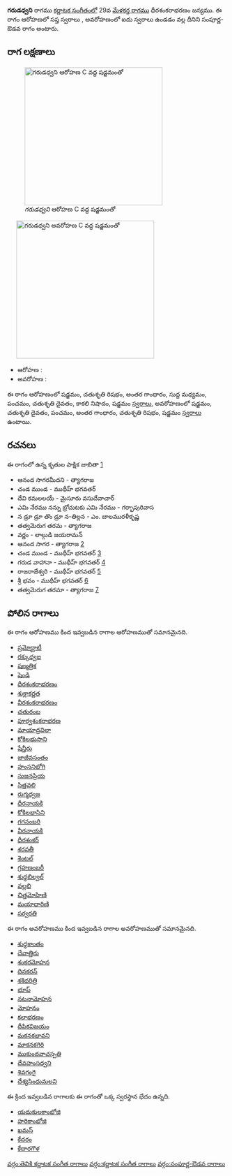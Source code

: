 {{Infobox ragam
	| name          	= గరుడధ్వని
	| synonym	    	= 
	| mela          	= 
	| chakra        	= 
	| janaka        	= 
	| type          	= సంపూర్ణ-ఔడవ
	| arohanam      	= {{svaraC|S|R2|G3|M1|P|D2|N3|S'}} 
	| avarohanam    	= {{svaraC|S'|D2|P|G3|R2|S}}
	| jeeva         	=
	| chhaya        	=
	| nyasa         	=
	| vishesha      	= 
	| equivalent  		= 
}}
{{కర్ణాటక సంగీత రాగాలు}}
'''గరుడధ్వని''' రాగము [[కర్ణాటక సంగీతం]]లో 29వ [[మేళకర్త రాగము]] ధీరశంకరాభరణం జన్యము.  ఈ రాగం ఆరోహణలో సప్త స్వరాలు , అవరోహణంలో ఐదు స్వరాలు ఉండడం వల్ల దీనిని సంపూర్ణ-ఔడవ రాగం అంటారు.


==రాగ లక్షణాలు==
[[Image:garudadhvani_ar_kb2wiki.png|thumb|right|316px|''గరుడధ్వని'' ఆరోహణ C వద్ద షడ్జమంతో]]
	[[Image:garudadhvani_av_kb2wiki.png|thumb|right|316px|''గరుడధ్వని'' అవరోహణ C వద్ద షడ్జమంతో]]

* ఆరోహణ : {{svaraC|S|R2|G3|M1|P|D2|N3|S'}} 
* అవరోహణ : {{svaraC|S'|D2|P|G3|R2|S}}

ఈ రాగం ఆరోహణంలో షడ్జమం, చతుశృతి రిషభం, అంతర గాంధారం, సుద్ద మధ్యమం, పంచమం, చతుశృతి దైవతం, కాకలి  నిషాదం, షడ్జమం [[స్వరాలు]], అవరోహణంలో షడ్జమం, చతుశృతి దైవతం, పంచమం, అంతర గాంధారం, చతుశృతి రిషభం, షడ్జమం [[స్వరాలు]] ఉంటాయి.

==రచనలు==
ఈ రాగంలో ఉన్న కృతుల పాక్షిక జాబితా [https://github.com/ssrihari/ragavardhini/blob/master/ragas/kritis.psv]
* ఆనంద సాగరమీదని - త్యాగరాజ
* చండ ముండ - ముథీహ్ భగవతర్
* దేవి  కమలలయే - మైసూరు వసుదేవాచార్
* ఎమి నేరము నన్ను బ్రోచుటకు ఎమి నేరము - గర్భాపురివాస
* న డ్రూ డ్రూ తొం  డ్రూ న-తిల్లన - ఎం. బాలమురళీకృష్ణ
* తత్వమెరుగ తరమ - త్యాగరాజ
* వర్ణం - లాల్గుడి జయరామన్
* ఆనంద సాగర - త్యాగరాజ [http://www.karnatik.com/c1382.shtml]
* చండ ముండ - ముథీహ్ భగవతర్ [http://www.karnatik.com/c2102.shtml]
* గరుడ వాహానా - ముథీహ్ భగవతర్ [http://www.karnatik.com/c2151.shtml]
* రాజరాజేశ్వరి - ముథీహ్ భగవతర్ [http://www.karnatik.com/c2177.shtml]
* శ్రీ భవం - ముథీహ్ భగవతర్ [http://www.karnatik.com/c1911.shtml]
* తత్వమెరుగ తరమా - త్యాగరాజ [http://www.karnatik.com/c1603.shtml]




==పోలిన రాగాలు==
ఈ రాగం ఆరోహణము కింద ఇవ్వబడిన రాగాల ఆరోహణముతో సమానమైనది.
* [[ప్రమోద్ఘాటీ]]
* [[రక్కుధ్వజ]]
* [[షణ్మత్రిక]]
* [[షెండి]]
* [[ధీరశంకరాభరణం]]
* [[శుక్లాకర్ణత]]
* [[వీరశంకరాభరణం]]
* [[చతురంబ]]
* [[పూర్వశంకరాభరణ]]
* [[మాయాద్రవిలా]]
* [[కోకిలభుసాని]]
* [[షేన్తీరు]]
* [[జాజీవసంతం]]
* [[హంసనిభోగి]]
* [[సుజనప్రియ]]
* [[సిత్తవలి]]
* [[ రుగ్మధ్వజ]]
* [[ధీరనాయకి]]
* [[కోకిలభాసిని]]
* [[గగనంబరి]]
* [[ వీరనాయకి]]
* [[ధీరశంకర్]]
* [[ శరవతీ]]
* [[శెంటల్]]
* [[ గ్రహణంబరీ]]
* [[ శుధ్ధబిల్వల్]]
* [[వల్లభి]]
* [[చిత్తమోహిణి]]
* [[మయాధారిణి]]
* [[సర్వరతి]]

ఈ రాగం అవరోహణము కింద ఇవ్వబడిన రాగాల అవరోహణముతో సమానమైనది.
* [[శుధ్ధకాంతం]]
* [[దేవాత్తిరు]]
* [[శంకరమోహన]]
* [[దినకరన్]]
* [[శశిధరిత్రి]]
* [[భూప్]]
* [[నటనామోహన]]
* [[మోహనం]]
* [[కలాభరణం]]
* [[దీపికవిజయం]]
* [[మకనకభావని]]
* [[మాకనకగిరి]]
* [[ముకుందవాచస్పతి]]
* [[దేవహంసధ్వని]]
* [[శివగంగై]]
* [[దేశ్యసింధుమలవి]]

ఈ క్రింద ఇవ్వబడిన రాగాలకు ఈ రాగంతో ఒక్క స్వరస్థాన భేదం ఉన్నది.
* [[యదుకులకాంభోజి]]
* [[హరికాంభోజి]]
* [[ఖమస్]]
* [[కేదరం]]
* [[కేదారగౌళ]]



[[వర్గం:తెవికి కర్ణాటక సంగీత రాగాలు]]
[[వర్గం:కర్ణాటక సంగీత రాగాలు]]
[[వర్గం:సంపూర్ణ-ఔడవ రాగాలు]]